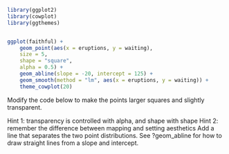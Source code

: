 ```r
library(ggplot2)
library(cowplot)
library(ggthemes)


ggplot(faithful) + 
    geom_point(aes(x = eruptions, y = waiting), 
    size = 5, 
    shape = "square",
    alpha = 0.5) +
    geom_abline(slope = -20, intercept = 125) + 
    geom_smooth(method = "lm", aes(x = eruptions, y = waiting)) +
    theme_cowplot(20)
```


Modify the code below to make the points larger squares and slightly transparent.

Hint 1: transparency is controlled with alpha, and shape with shape
Hint 2: remember the difference between mapping and setting aesthetics
Add a line that separates the two point distributions. See ?geom_abline for how to draw straight lines from a slope and intercept.